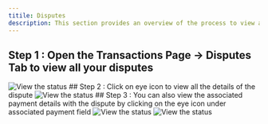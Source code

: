 ```yaml
---
titile: Disputes   
description: This section provides an overview of the process to view and manage disputes for your Dodo Payments account.
---
```


## Step 1 : Open the Transactions Page → Disputes Tab to view all your disputes 

<Frame>
    <img src="/images/guides/disputes-guide/Disputes 1.webp" alt="View the status"/>
</Frame>
## Step 2 : Click on eye icon to view all the details of the dispute
<Frame>
    <img src="/images/guides/disputes-guide/Disputes 2.webp" alt="View the status"/>
</Frame>
## Step 3 : You can also view the associated payment details with the dispute by clicking on the eye icon under associated payment field

<Frame>
    <img src="/images/guides/disputes-guide/Disputes 3 - 1.webp" alt="View the status"/>
</Frame>
<Frame>
    <img src="/images/guides/disputes-guide/Disputes 3 - 2.webp" alt="View the status"/>
</Frame>